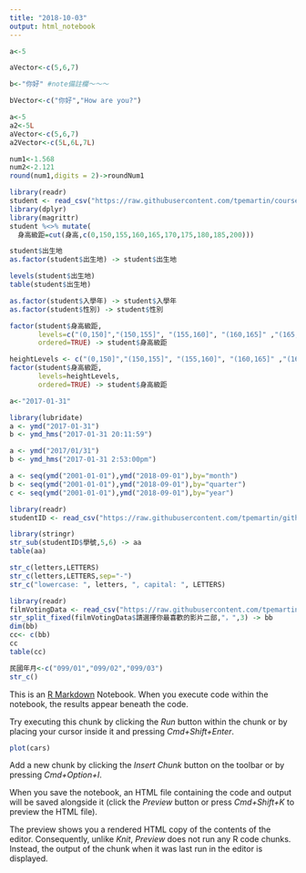 ```yaml
---
title: "2018-10-03"
output: html_notebook
---
```

```r
a<-5
```

```r
aVector<-c(5,6,7)
```

```r
b<-"你好" #note備註欄～～～
```

```r
bVector<-c("你好","How are you?")
```

```r
a<-5
a2<-5L
aVector<-c(5,6,7)
a2Vector<-c(5L,6L,7L)
```

```r
num1<-1.568
num2<-2.121
round(num1,digits = 2)->roundNum1
```

```r
library(readr)
student <- read_csv("https://raw.githubusercontent.com/tpemartin/course-107-1-programming-for-data-science/master/data/student.csv")
library(dplyr)
library(magrittr)
student %<>% mutate(
  身高級距=cut(身高,c(0,150,155,160,165,170,175,180,185,200)))
```
```r
student$出生地
as.factor(student$出生地) -> student$出生地
```
```r
levels(student$出生地)
table(student$出生地)
```
```r
as.factor(student$入學年) -> student$入學年
as.factor(student$性別) -> student$性別
```

```r
factor(student$身高級距,
       levels=c("(0,150]","(150,155]", "(155,160]", "(160,165]" ,"(165,170]", "(170,175]" ,"(175,180]" ,"(180,185]", "(185,200]"),
       ordered=TRUE) -> student$身高級距
```
```r
heightLevels <- c("(0,150]","(150,155]", "(155,160]", "(160,165]" ,"(165,170]", "(170,175]" ,"(175,180]" ,"(180,185]", "(185,200]")
factor(student$身高級距,
       levels=heightLevels,
       ordered=TRUE) -> student$身高級距
```

```r
a<-"2017-01-31"
```
```r
library(lubridate)
a <- ymd("2017-01-31") 
b <- ymd_hms("2017-01-31 20:11:59")
```
```r
a <- ymd("2017/01/31") 
b <- ymd_hms("2017-01-31 2:53:00pm")
```

```r
a <- seq(ymd("2001-01-01"),ymd("2018-09-01"),by="month")
b <- seq(ymd("2001-01-01"),ymd("2018-09-01"),by="quarter")
c <- seq(ymd("2001-01-01"),ymd("2018-09-01"),by="year")
```
```r
library(readr)
studentID <- read_csv("https://raw.githubusercontent.com/tpemartin/github-data/master/studentID.csv")

library(stringr)
str_sub(studentID$學號,5,6) -> aa
table(aa)
```
```r
str_c(letters,LETTERS)
str_c(letters,LETTERS,sep="-")
str_c("lowercase: ", letters, ", capital: ", LETTERS)
```
```r
library(readr)
filmVotingData <- read_csv("https://raw.githubusercontent.com/tpemartin/course-107-1-programming-for-data-science/master/data/%E7%AC%AC%E4%B8%89%E5%B1%86%E7%B6%93%E6%BF%9F%E6%92%AD%E5%AE%A2%E7%AB%B6%E8%B3%BD%E5%8F%83%E8%B3%BD%E4%BD%9C%E5%93%81%E6%8A%95%E7%A5%A8%E7%B5%90%E6%9E%9C%E6%A8%A3%E6%9C%AC%20-%20Sheet1.csv")
str_split_fixed(filmVotingData$請選擇你最喜歡的影片二部,"，",3) -> bb
dim(bb)
cc<- c(bb)
cc
table(cc)

```
```r
民國年月<-c("099/01","099/02","099/03")
str_c()
```


This is an [R Markdown](http://rmarkdown.rstudio.com) Notebook. When you execute code within the notebook, the results appear beneath the code. 

Try executing this chunk by clicking the *Run* button within the chunk or by placing your cursor inside it and pressing *Cmd+Shift+Enter*. 

```r
plot(cars)
```

Add a new chunk by clicking the *Insert Chunk* button on the toolbar or by pressing *Cmd+Option+I*.

When you save the notebook, an HTML file containing the code and output will be saved alongside it (click the *Preview* button or press *Cmd+Shift+K* to preview the HTML file). 

The preview shows you a rendered HTML copy of the contents of the editor. Consequently, unlike *Knit*, *Preview* does not run any R code chunks. Instead, the output of the chunk when it was last run in the editor is displayed.

